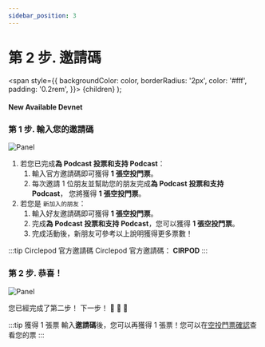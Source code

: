 ```yaml
---
sidebar_position: 3
---
```


# 第 2 步. 邀請碼

  <span
    style={{
      backgroundColor: color,
      borderRadius: '2px',
      color: '#fff',
      padding: '0.2rem',
    }}>
    {children}
  </span>
);

#### New Available <Highlight color="#25c2a0">Devnet</Highlight>


### 第 1 步. 輸入您的邀請碼
![Panel](/img/event/promoter/code.png)

1. 若您已完成**為 Podcast 投票和支持 Podcast**：
    1. 輸入官方邀請碼即可獲得 **1 張空投門票**。
    2. 每次邀請 1 位朋友並幫助您的朋友完成**為 Podcast 投票和支持 Podcast**， 您將獲得 **1 張空投門票**。
2. 若您是 `新加入的朋友`：
    1. 輸入好友邀請碼即可獲得 **1 張空投門票**。
    2. 完成**為 Podcast 投票和支持 Podcast**，您可以獲得 **1 張空投門票**。
    3. 完成活動後，新朋友可參考以上說明獲得更多票數！

:::tip Circlepod 官方邀請碼
Circlepod 官方邀請碼： **CIRPOD**
::: 

### 第 2 步. 恭喜！
![Panel](/img/event/promoter/step2.png)

您已經完成了第二步！ 下一步！ 👏 👏 👏

:::tip 獲得 1 張票
輸入**邀請碼**後，您可以再獲得 1 張票！您可以在[空投門票確認](/docs/community-event/archived-event/airdrop-event/check-ticket)查看您的票
:::